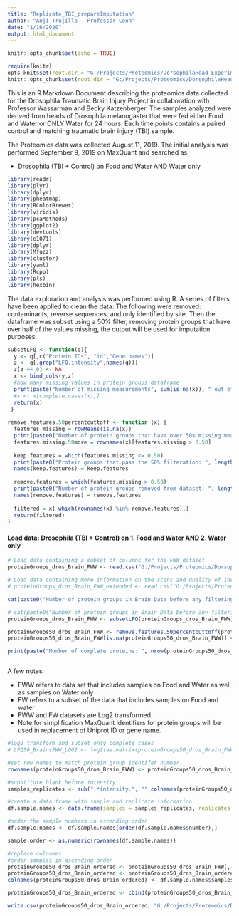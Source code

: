 ```yaml
---
title: "Replicate_TBI_prepareImputation"
author: "Anji Trujillo - Professor Coon"
date: "1/16/2020"
output: html_document
---
```


```r
knitr::opts_chunk$set(echo = TRUE)
```


```r
require(knitr)
opts_knit$set(root.dir = "G:/Projects/Proteomics/DorsophilaHead_Experiment/")
knitr::opts_chunk$set(root.dir = "G:/Projects/Proteomics/DorsophilaHead_Experiment/", warning = FALSE, message = FALSE)
```

This is an R Markdown Document describing the proteomics data collected for the Drosophila Traumatic Brain Injury Project in collaboration with Professor Wassarman and Becky Katzenberger. The samples analyzed were derived from heads of Drosophila melanogaster that were fed either Food and Water or ONLY Water for 24 hours. Each time points contains a paired control and matching traumatic brain injury (TBI) sample. 

The Proteomics data was collected August 11, 2019. The initial analysis was performed September 9, 2019 on MaxQuant and searched as:  

* Drosophila (TBI + Control) on Food and Water AND Water only  


```r
library(readr)
library(plyr)
library(dplyr)
library(pheatmap)
library(RColorBrewer)
library(viridis)
library(pcaMethods)
library(ggplot2)
library(devtools)
library(e1071)
library(dplyr)
library(Mfuzz)
library(cluster)
library(yaml)
library(Rcpp)
library(pls)
library(hexbin)
```

The data exploration and analysis was performed using R. A series of filters have been applied to clean the data. The following were removed: contaminants, reverse sequences, and only identified by site. Then the dataframe was subset using a 50% filter, removing protein groups that have over half of the values missing, the output will be used for imputation purposes.

```r

subsetLFQ <- function(q){
  y <- q[,c("Protein.IDs", "id","Gene.names")] 
  z <- q[,grep("LFQ.intensity",names(q))]
  z[z == 0] <- NA
  x <- bind_cols(y,z)
  #how many missing values in protein groups dataframe
  print(paste("Number of missing measurements", sum(is.na(x)), " out of ", ncol(x)*nrow(x) , " equates to ", (sum(is.na(x))/(ncol(x)*nrow(x))*100) , "% of data missing from complete data set"))
  #x <- x[complete.cases(x),]
  return(x)
 } 
 
remove.features.50percentcuttoff <- function (x) {
  features.missing = rowMeans(is.na(x)) 
  print(paste0("Number of protein groups that have over 50% missing measurements: ",sum(features.missing > 0.50))) 
  features.missing.50more = rownames(x)[features.missing > 0.50] 
  
  keep.features = which(features.missing <= 0.50) 
  print(paste0("Protein groups that pass the 50% filteration: ", length(keep.features)))
  names(keep.features) = keep.features 
  
  remove.features = which(features.missing > 0.50)
  print(paste0("Number of protein groups removed from dataset: ", length(remove.features)))
  names(remove.features) = remove.features
  
  filtered = x[-which(rownames(x) %in% remove.features),]
  return(filtered)
}


```


#### Load data: Drosophila (TBI + Control) on 1. Food and Water AND 2. Water only 
```r
# Load data containing a subset of columns for the FWW dataset
proteinGroups_dros_Brain_FWW <- read.csv("G:/Projects/Proteomics/DorsophilaHead_Experiment/txt_Food_Water_Water_Together/proteinGroups_Food_Water_Water_Together.csv", header = TRUE, sep = ",", stringsAsFactors = FALSE)

# Load data containing more information on the scans and quality of identifications
# proteinGroups_dros_Brain_FWW_extended <- read.csv("G:/Projects/Proteomics/DorsophilaHead_Experiment/txt_Food_Water_Water_Together/proteinGroups_Food_Water_Water_Together_20191018.csv", header = TRUE, sep = ",", stringsAsFactors = FALSE)

cat(paste0("Number of protein groups in Brain Data before any filtering of missing measurements: ", nrow(proteinGroups_dros_Brain_FWW)))

# cat(paste0("Number of protein groups in Brain Data before any filtering of missing measurements: ", nrow(proteinGroups_dros_Brain_FWW_extended)))
proteinGroups_dros_Brain_FWW <- subsetLFQ(proteinGroups_dros_Brain_FWW) 

proteinGroups50_dros_Brain_FWW <- remove.features.50percentcuttoff(proteinGroups_dros_Brain_FWW)
proteinGroups50_dros_Brain_FWW[is.na(proteinGroups50_dros_Brain_FWW)] <- 0

print(paste("Number of complete proteins: ", nrow(proteinGroups50_dros_Brain_FWW))) 



```

A few notes:

* FWW refers to data set that includes samples on Food and Water as well as samples on Water only
* FW refers to a subset of the data that includes samples on Food and water
* FWW and FW datasets are Log2 transformed. 
* Note for simplification MaxQuant identifiers for protein groups will be used in replacement of Uniprot ID or gene name.

```r
#log2 transform and subset only complete cases
# LFQ50_BrainsFWW_LOG2 <- log2(as.matrix(proteinGroups50_dros_Brain_FWW[,grep("LFQ.intensity",names(proteinGroups50_dros_Brain_FWW))[1]:ncol(proteinGroups50_dros_Brain_FWW)]))

#set row names to match protein group identifer number
rownames(proteinGroups50_dros_Brain_FWW) <- proteinGroups50_dros_Brain_FWW$id

#substitute blank before intensity.
samples_replicates <- sub(".*intensity.", "",colnames(proteinGroups50_dros_Brain_FWW[,-c(1:3)]))

#create a data frame with sample and replicate information      
df.sample.names <- data.frame(samples = samples_replicates, replicates = sub(".*_", "", samples_replicates), number = as.numeric(sub("_.*", "", samples_replicates)))

#order the sample numbers in ascending order
df.sample.names <- df.sample.names[order(df.sample.names$number),]

sample.order <- as.numeric(rownames(df.sample.names))

#replace colnames
#order samples in ascending order
proteinGroups50_dros_Brain_ordered <- proteinGroups50_dros_Brain_FWW[,-c(1:3)]
proteinGroups50_dros_Brain_ordered <- proteinGroups50_dros_Brain_ordered[,sample.order]
colnames(proteinGroups50_dros_Brain_ordered) <- df.sample.names$samples

proteinGroups50_dros_Brain_ordered <- cbind(proteinGroups50_dros_Brain_FWW[,c(1:3)], proteinGroups50_dros_Brain_ordered)

write.csv(proteinGroups50_dros_Brain_ordered, "G:/Projects/Proteomics/DorsophilaHead_Experiment/Routput/Brain/FWW_Brain_ProteinGroups50_noimputation.csv", row.names = FALSE)

```


